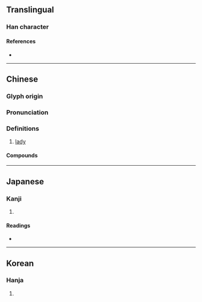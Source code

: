 {{character info}}
==Translingual==

===Han character===
{{Han char|rn=38|rad=女|as=10|sn=13|four=99404|canj=FFBV|ids=⿱𤇾女}}

====References====
* {{Han ref|kx=0269.010|dkj=06610|dj=0536.140|hdz=21073.090|uh=5AC8|ud=23240|bh=DCFC|bd=56572}}

----

==Chinese==
{{zh-forms}}

===Glyph origin===
{{Han etym}}

===Pronunciation===
{{zh-pron
|m=yīng,xīng,yíng
|c=jing1
|oc=y
|mc=y
|cat=n
}}

===Definitions===
{{zh-hanzi}}

# [[lady]]

====Compounds====
{{zh-der|嫈嫈|嫈嫇}}

{{zh-cat|Female people}}

----

==Japanese==

===Kanji===
{{ja-kanji|grade=|rs=女10}}

# {{rfdef|ja|sort=女10}}

====Readings====
* {{ja-readings|on=せう,あう,げい,ぎょう,えい,けい|kun=みめよいさま,みにくい,みめよいすがた}}

----

==Korean==

===Hanja===
{{ko-hanja|앵}}

# {{rfdef|ko|sort=女10}}